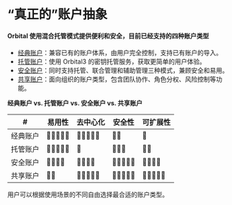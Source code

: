 # “真正的”账户抽象

#### Orbital 使用混合托管模式提供便利和安全，目前已经支持的四种账户类型

* [经典账户](classic.md)：兼容已有的账户体系，由用户完全控制，支持已有账户的导入。
* [托管账户](custodial.md)：使用 Orbital3 的密钥托管服务，获取更简单的用户体验。
* [安全账户](safe.md)：同时支持托管、联合管理和辅助管理三种模式，兼顾安全和易用。
* [共享账户](shared.md)：面向组织的账户类型，包含团队协作、角色分权、风险控制等功能。

**经典账户 vs. 托管账户 vs. 安全账户 vs. 共享账户**

| #     | 易用性        | 去中心化       | 安全性        | 可扩展性       |
| ---- | ---------- | ---------- | ---------- | ---------- |
| 经典账户 | 🌟🌟🌟🌟🌟     | 🌟🌟🌟🌟🌟 | 🌟🌟       | 🌟         |
| 托管账户 | 🌟🌟🌟🌟🌟 | 🌟         | 🌟🌟🌟     | 🌟🌟       |
| 安全账户 | 🌟🌟🌟🌟   | 🌟🌟🌟🌟   | 🌟🌟🌟🌟🌟 | 🌟🌟🌟🌟 |
| 共享账户 | 🌟🌟       | 🌟🌟🌟🌟🌟 | 🌟🌟🌟🌟🌟 | 🌟🌟🌟🌟🌟 |

用户可以根据使用场景的不同自由选择最合适的账户类型。
